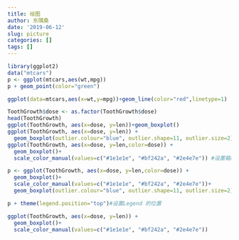```yaml
---
title: 绘图
author: 东隅桑
date: '2019-06-12'
slug: picture
categories: []
tags: []
---
```


```r
library(ggplot2)
data("mtcars")
p <- ggplot(mtcars,aes(wt,mpg))
p + geom_point(color="green")

ggplot(data=mtcars,aes(x=wt,y=mpg))+geom_line(color="red",linetype=1)

ToothGrowth$dose <- as.factor(ToothGrowth$dose)
head(ToothGrowth)
ggplot(ToothGrowth, aes(x=dose, y=len))+geom_boxplot()
ggplot(ToothGrowth, aes(x=dose, y=len)) + 
  geom_boxplot(outlier.colour="blue", outlier.shape=11, outlier.size=2) #F设置离群点（outlier）
ggplot(ToothGrowth, aes(x=dose, y=len,color=dose)) + 
  geom_boxplot()+
  scale_color_manual(values=c("#1e1e1e", "#bf242a", "#2e4e7e")) #设置箱线图的颜色

p <- ggplot(ToothGrowth, aes(x=dose, y=len,color=dose)) + 
  geom_boxplot()+
  scale_color_manual(values=c("#1e1e1e", "#bf242a", "#2e4e7e"))+ 
  geom_boxplot(outlier.colour="blue", outlier.shape=11, outlier.size=2)

p + theme(legend.position="top")#设置Legend 的位置

ggplot(ToothGrowth, aes(x=dose, y=len)) + 
  geom_boxplot()+
  scale_color_manual(values=c("#1e1e1e", "#bf242a", "#2e4e7e"))
```

